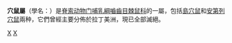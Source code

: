 {{Unreferenced|time=2022-01-11T03:33:24+00:00}}
{{Automatic taxobox
| taxon = Heteropsomys
| authority = 
}}
'''穴鼠屬'''（學名：{{lang|la|''Heteropsomys''}}）是[[脊索动物门|脊索动物门]][[哺乳綱|哺乳綱]][[嚙齒目|嚙齒目]][[棘鼠科|棘鼠科]]的一屬，包括[[島穴鼠|島穴鼠]]和[[安第列穴鼠|安第列穴鼠]]兩种，它們曾經主要分佈於拉丁美洲，現已全部滅絕。
{{Taxonbar}}
[[Category:棘鼠科|X]]
[[Category:穴鼠屬|X]]